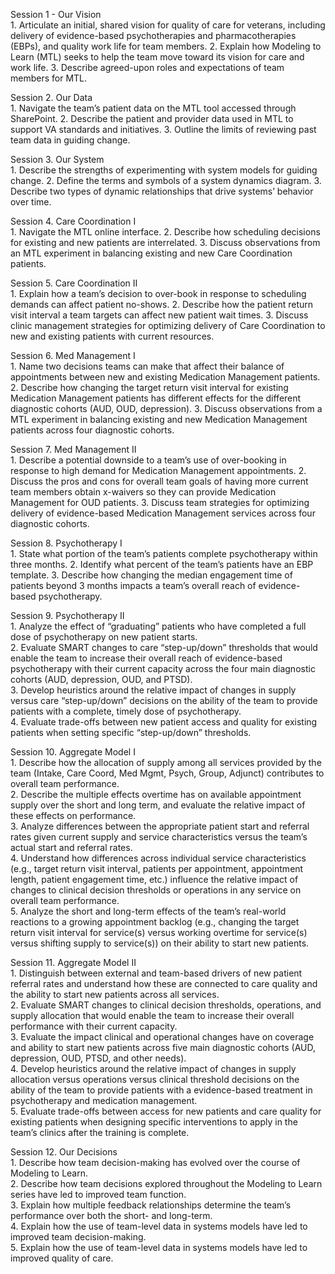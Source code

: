 Session 1 - Our Vision  
1.	Articulate an initial, shared vision for quality of care for veterans, including delivery of evidence-based psychotherapies and pharmacotherapies (EBPs), and quality work life for team members.
2.	Explain how Modeling to Learn (MTL) seeks to help the team move toward its vision for care and work life.
3.	Describe agreed-upon roles and expectations of team members for MTL.

Session 2. Our Data  
1.	Navigate the team’s patient data on the MTL tool accessed through SharePoint. 
2.	Describe the patient and provider data used in MTL to support VA standards and initiatives.
3.	Outline the limits of reviewing past team data in guiding change.

Session 3. Our System  
1.	Describe the strengths of experimenting with system models for guiding change.
2.	Define the terms and symbols of a system dynamics diagram.
3.	Describe two types of dynamic relationships that drive systems’ behavior over time.

Session 4. Care Coordination I  
1.	Navigate the MTL online interface.
2.	Describe how scheduling decisions for existing and new patients are interrelated.
3.	Discuss observations from an MTL experiment in balancing existing and new Care Coordination patients.

Session 5. Care Coordination II  
1.	Explain how a team’s decision to over-book in response to scheduling demands can affect patient no-shows.
2.	Describe how the patient return visit interval a team targets can affect new patient wait times. 
3.	Discuss clinic management strategies for optimizing delivery of Care Coordination to new and existing patients with current resources. 

Session 6. Med Management I  
1. Name two decisions teams can make that affect their balance of appointments between new and existing Medication Management patients.
2. Describe how changing the target return visit interval for existing Medication Management patients has different effects for the different diagnostic cohorts (AUD, OUD, depression).
3. Discuss observations from a MTL experiment in balancing existing and new Medication Management patients across four diagnostic cohorts.

Session 7. Med Management II  
1. Describe a potential downside to a team’s use of over-booking in response to high demand for Medication Management appointments.
2. Discuss the pros and cons for overall team goals of having more current team members obtain x-waivers so they can provide Medication Management for OUD patients.
3. Discuss team strategies for optimizing delivery of evidence-based Medication Management services across four diagnostic cohorts.

Session 8. Psychotherapy I  
1.	State what portion of the team’s patients complete psychotherapy within three months.
2.	Identify what percent of the team’s patients have an EBP template.
3.	Describe how changing the median engagement time of patients beyond 3 months impacts a team’s overall reach of evidence-based psychotherapy.

Session 9. Psychotherapy II  
1.	Analyze the effect of "graduating" patients who have completed a full dose of psychotherapy on new patient starts.  
2.	Evaluate SMART changes to care “step-up/down” thresholds that would enable the team to increase their overall reach of evidence-based psychotherapy with their current capacity across the four main diagnostic cohorts (AUD, depression, OUD, and PTSD).  
3.	Develop heuristics around the relative impact of changes in supply versus care “step-up/down” decisions on the ability of the team to provide patients with a complete, timely dose of psychotherapy.  
4.	Evaluate trade-offs between new patient access and quality for existing patients when setting specific “step-up/down” thresholds.  

Session 10. Aggregate Model I  
1.	Describe how the allocation of supply among all services provided by the team (Intake, Care Coord, Med Mgmt, Psych, Group, Adjunct) contributes to overall team performance.  
2.	Describe the multiple effects overtime has on available appointment supply over the short and long term, and evaluate the relative impact of these effects on performance.  
3.	Analyze differences between the appropriate patient start and referral rates given current supply and service characteristics versus the team’s actual start and referral rates.  
4.	Understand how differences across individual service characteristics (e.g., target return visit interval, patients per appointment, appointment length, patient engagement time, etc.) influence the relative impact of changes to clinical decision thresholds or operations in any service on overall team performance.   
5.	Analyze the short and long-term effects of the team’s real-world reactions to a growing appointment backlog (e.g., changing the target return visit interval for service(s) versus working overtime for service(s) versus shifting supply to service(s)) on their ability to start new patients.  

Session 11. Aggregate Model II  
1.	Distinguish between external and team-based drivers of new patient referral rates and understand how these are connected to care quality and the ability to start new patients across all services.  
2.	Evaluate SMART changes to clinical decision thresholds, operations, and supply allocation that would enable the team to increase their overall performance with their current capacity.  
3.	Evaluate the impact clinical and operational changes have on coverage and ability to start new patients across five main diagnostic cohorts (AUD, depression, OUD, PTSD, and other needs).   
4.	Develop heuristics around the relative impact of changes in supply allocation versus operations versus clinical threshold decisions on the ability of the team to provide patients with a evidence-based treatment in psychotherapy and medication management.  
5.	Evaluate trade-offs between access for new patients and care quality for existing patients when designing specific interventions to apply in the team’s clinics after the training is complete.  

Session 12. Our Decisions  
1.	Describe how team decision-making has evolved over the course of Modeling to Learn.  
2.	Describe how team decisions explored throughout the Modeling to Learn series have led to improved team function.   
3.	Explain how multiple feedback relationships determine the team’s performance over both the short- and long-term.  
4.	Explain how the use of team-level data in systems models have led to improved team decision-making.  
5.	Explain how the use of team-level data in systems models have led to improved quality of care.  

